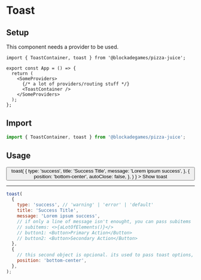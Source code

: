 
# Toast

## Setup

This component needs a provider to be used.

```tsx title="/src/App.tsx"
import { ToastContainer, toast } from '@blockadegames/pizza-juice';

export const App = () => {
  return (
    <SomeProviders>
      {/* a lot of providers/routing stuff */}
      <ToastContainer />
    </SomeProviders>
  );
};
```

## Import

```jsx
import { ToastContainer, toast } from '@blockadegames/pizza-juice';
```

## Usage

<div>
  <Button
    onClick={() =>
      toast(
        {
          type: 'success',
          title: 'Success Title',
          message: 'Lorem ipsum success',
        },
        {
          position: 'bottom-center',
          autoClose: false,
        },
      )
    }
  >
    Show toast
  </Button>

  <ToastContainer />
</div>

---

```jsx
toast(
  {
    type: 'success', // 'warning' | 'error' | 'default'
    title: 'Success Title',
    message: 'Lorem ipsum success',
    // if only a line of message isn't enought, you can pass subitems
    // subitems: <>{aLotOfElements()}</>
    // button1: <Button>Primary Action</Button>
    // button2: <Button>Secondary Action</Button>
  },
  {
    // this second object is opcional. its used to pass toast options, like:
    position: 'bottom-center',
  },
);
```

